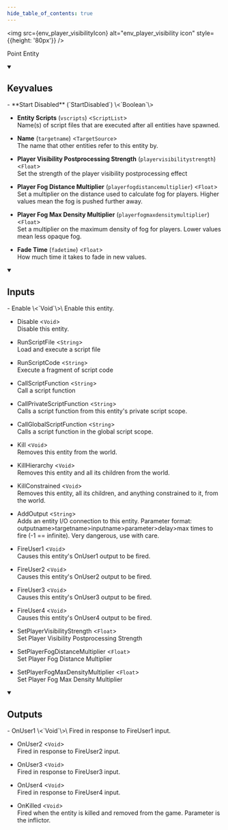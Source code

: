 ```yaml
---
hide_table_of_contents: true
---
```



<img src={env_player_visibilityIcon} alt="env_player_visibility icon" style={{height: '80px'}} />

Point Entity



<details open>
<summary><h2>Keyvalues</h2></summary>
- **Start Disabled** (`StartDisabled`) \<`Boolean`\>

- **Entity Scripts** (`vscripts`) \<`ScriptList`\>\
Name(s) of script files that are executed after all entities have spawned.

- **Name** (`targetname`) \<`TargetSource`\>\
The name that other entities refer to this entity by.

- **Player Visibility Postprocessing Strength** (`playervisibilitystrength`) \<`Float`\>\
Set the strength of the player visibility postprocessing effect

- **Player Fog Distance Multiplier** (`playerfogdistancemultiplier`) \<`Float`\>\
Set a multiplier on the distance used to calculate fog for players. Higher values mean the fog is pushed further away.

- **Player Fog Max Density Multiplier** (`playerfogmaxdensitymultiplier`) \<`Float`\>\
Set a multiplier on the maximum density of fog for players. Lower values mean less opaque fog.

- **Fade Time** (`fadetime`) \<`Float`\>\
How much time it takes to fade in new values.


 </details>
<details open>
<summary><h2>Inputs</h2></summary>
- Enable \<`Void`\>\
Enable this entity.

- Disable \<`Void`\>\
Disable this entity.

- RunScriptFile \<`String`\>\
Load and execute a script file

- RunScriptCode \<`String`\>\
Execute a fragment of script code

- CallScriptFunction \<`String`\>\
Call a script function

- CallPrivateScriptFunction \<`String`\>\
Calls a script function from this entity's private script scope.

- CallGlobalScriptFunction \<`String`\>\
Calls a script function in the global script scope.

- Kill \<`Void`\>\
Removes this entity from the world.

- KillHierarchy \<`Void`\>\
Removes this entity and all its children from the world.

- KillConstrained \<`Void`\>\
Removes this entity, all its children, and anything constrained to it, from the world.

- AddOutput \<`String`\>\
Adds an entity I/O connection to this entity. Parameter format: outputname&gt;targetname>inputname&gt;parameter&gt;delay&gt;max times to fire (-1 == infinite). Very dangerous, use with care.

- FireUser1 \<`Void`\>\
Causes this entity's OnUser1 output to be fired.

- FireUser2 \<`Void`\>\
Causes this entity's OnUser2 output to be fired.

- FireUser3 \<`Void`\>\
Causes this entity's OnUser3 output to be fired.

- FireUser4 \<`Void`\>\
Causes this entity's OnUser4 output to be fired.

- SetPlayerVisibilityStrength \<`Float`\>\
Set Player Visibility Postprocessing Strength

- SetPlayerFogDistanceMultiplier \<`Float`\>\
Set Player Fog Distance Multiplier

- SetPlayerFogMaxDensityMultiplier \<`Float`\>\
Set Player Fog Max Density Multiplier


 </details>
<details open>
<summary><h2>Outputs</h2></summary>
- OnUser1 \<`Void`\>\
Fired in response to FireUser1 input.

- OnUser2 \<`Void`\>\
Fired in response to FireUser2 input.

- OnUser3 \<`Void`\>\
Fired in response to FireUser3 input.

- OnUser4 \<`Void`\>\
Fired in response to FireUser4 input.

- OnKilled \<`Void`\>\
Fired when the entity is killed and removed from the game. Parameter is the inflictor.


 </details>